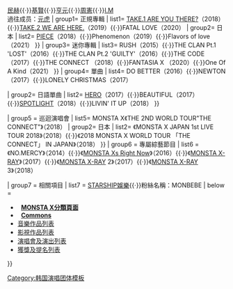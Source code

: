 {{Navbox
| name       = MONSTA X
| title      = [[MONSTA X]]
| bodyclass  = hlist
|above   = [[孫賢祐|SHOWNU]]{{·}}[[李玟爀|民赫]]{{·}}[[基賢|基賢]]{{·}}[[蔡亨願|亨元]]{{·}}[[李周憲|周憲]]{{·}}[[任創均|I.M]]<br/>過往成员：[[李虎錫|元虎]]
| group1= 正規專輯
| list1= {{Navbox subgroup
| group1= 韓國
| list1= [[The Clan Pt. 2.5: The Final Chapter|THE CLAN Pt. 2.5: THE FINAL CHAPTER]] / SHINE FOREVER（2017）{{·}}[[Take.1 ARE YOU THERE?|TAKE.1 ARE YOU THERE?]]（2018）{{·}}[[Take.2 We Are Here.|TAKE.2 WE ARE HERE.]]（2019）{{·}}FATAL LOVE（2020）
| group2= 日本
| list2= [[Piece (MONSTA X專輯)|PIECE]]（2018）{{·}}Phenomenon（2019）{{·}}Flavors of love（2021）
}}
| group3= 迷你專輯
| list3= 
{{Navbox subgroup
| group1= 韓國
| list1 = TRESPASS（2015）{{·}}RUSH（2015）{{·}}THE CLAN Pt.1 'LOST'（2016）{{·}}THE CLAN Pt.2 'GUILTY'（2016）{{·}}THE CODE （2017）{{·}}THE CONNECT （2018）{{·}}FANTASIA X （2020）{{·}}One Of A Kind（2021）
}}
| group4= 單曲
| list4= 
{{Navbox subgroup
| group1= 數位單曲
| list1=  MY LOVE（2015）{{·}}DO BETTER（2016）{{·}}NEWTON（2017）{{·}}LONELY CHRISTMAS（2017）

| group2= 日語單曲
| list2= [[Hero (MONSTA X單曲)|HERO]]（2017）{{·}}BEAUTIFUL（2017） {{·}}[[Spotlight (MONSTA X單曲)|SPOTLIGHT]]（2018）{{·}}LIVIN' IT UP（2018）
}}

| group5     = 巡迴演唱會
| list5= {{Navbox subgroup
| group1= 韓國
| list1= MONSTA X《The First World Tour「 BEAUTIFUL」 》（2017）{{·}}MONSTA X《THE 2ND WORLD TOUR"THE CONNECT"》（2018）
| group2= 日本
| list2= 《MONSTA X JAPAN 1st LIVE TOUR 2018》（2018）{{·}}《2018 MONSTA X WORLD TOUR 「THE CONNECT」 IN JAPAN》（2018）
}}
| group6     = 專屬綜藝節目
| list6     =《NO.MERCY》（2014）{{·}}《[[MONSTA Xs Right Now]]》（2016）{{·}}《[[MONSTA X-RAY]]》（2017）{{·}}《[[MONSTA X-RAY]] 2》（2017）{{·}}《[[MONSTA X-RAY]] 3》（2018）

| group7     = 相關項目
| list7      = [[STARSHIP娛樂]]{{·}}粉絲名稱：MONBEBE
| below =
* &nbsp;{{icon|Category}} '''[[:Category:MONSTA X|MONSTA X分類頁面]]'''
* &nbsp;{{icon|Commons}} '''[[commons:Category:Monsta X|Commons]]'''
* [[MONSTA X音樂作品列表|音樂作品列表]]
* [[MONSTA X影視作品列表|影視作品列表]]
* [[MONSTA X演唱會列表|演唱會及演出列表]]
* [[MONSTA X獲獎及提名列表|獲獎及提名列表]]
}}
<noinclude>
{{collapsible option}}
[[Category:韩国演唱团体模板]]
</noinclude>